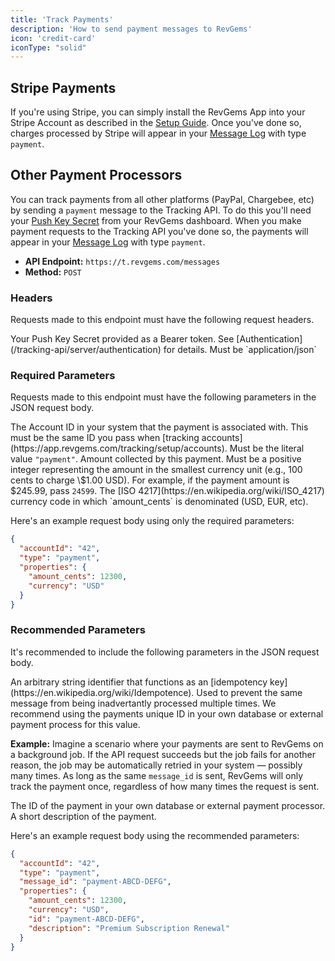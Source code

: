 ```yaml
---
title: 'Track Payments'
description: 'How to send payment messages to RevGems'
icon: 'credit-card'
iconType: "solid"
---
```


## Stripe Payments

If you're using Stripe, you can simply install the RevGems App into your Stripe Account as described in the [Setup Guide](https://app.revgems.com/tracking/setup/payments). Once you've done so, charges processed by Stripe will appear in your [Message Log](https://app.revgems.com/tracking/messages?q%5Bmessage_id_or_anonymous_id_or_user_id_or_account_id_or_ip_or_properties_or_context_or_authentication_or_account_hash_cont%5D=&q%5Bmessage_type_eq%5D=payment&q%5Btest_mode_eq%5D=&button=) with type <code>payment</code>.

## Other Payment Processors

You can track payments from all other platforms (PayPal, Chargebee, etc) by sending a <code>payment</code> message to the Tracking API. To do this you'll need your [Push Key Secret](https://app.revgems.com/tracking/push_keys) from your RevGems dashboard. When you make payment requests to the Tracking API you've done so, the payments will appear in your [Message Log](https://app.revgems.com/tracking/messages?q%5Bmessage_id_or_anonymous_id_or_user_id_or_account_id_or_ip_or_properties_or_context_or_authentication_or_account_hash_cont%5D=&q%5Bmessage_type_eq%5D=payment&q%5Btest_mode_eq%5D=&button=) with type <code>payment</code>.

<ul>
  <li><strong>API Endpoint:</strong> <code>https://t.revgems.com/messages</code></li>
  <li><strong>Method:</strong> <code>POST</code></li>
</ul>

### Headers

Requests made to this endpoint must have the following request headers.

<ParamField header="Authorization" required>
  Your Push Key Secret provided as a Bearer token.
  See [Authentication](/tracking-api/server/authentication) for details.
</ParamField>

<ParamField header="Content-Type" required>
  Must be `application/json`
</ParamField>

### Required Parameters

Requests made to this endpoint must have the following parameters in the JSON request body.

<ParamField body="account_id" type="string" required>
  The Account ID in your system that the payment is associated with. This must be the same ID you pass when [tracking accounts](https://app.revgems.com/tracking/setup/accounts).
</ParamField>

<ParamField body="type" type="string" required>
  Must be the literal value <code>"payment"</code>.
</ParamField>

<ParamField body="properties.amount_cents" type="integer" required>
  Amount collected by this payment. Must be a positive integer representing the amount in the smallest currency unit (e.g., 100 cents to charge \$1.00 USD).
  For example, if the payment amount is $245.99, pass <code>24599</code>.
</ParamField>

<ParamField body="properties.currency" type="string" required>
  The [ISO 4217](https://en.wikipedia.org/wiki/ISO_4217) currency code in which `amount_cents` is denominated (USD, EUR, etc).
</ParamField>

Here's an example request body using only the required parameters:

```json
{
  "accountId": "42",
  "type": "payment",
  "properties": {
    "amount_cents": 12300,
    "currency": "USD"
  }
}
```

### Recommended Parameters

It's recommended to include the following parameters in the JSON request body.

<ParamField body="message_id" type="string" required>
  An arbitrary string identifier that functions as an [idempotency key](https://en.wikipedia.org/wiki/Idempotence).
  Used to prevent the same message from being inadvertantly processed multiple times. We recommend using the payments unique ID in your own database or external payment process for this value.

  <strong>Example:</strong> Imagine a scenario where your payments are sent to RevGems on a background job. If the API request succeeds but the job fails for another reason, the job may be automatically retried in your system — possibly many times. As long as the same <code>message_id</code> is sent, RevGems will only track the payment once, regardless of how many times the request is sent.
</ParamField>

<ParamField body="properties.id" type="string">
  The ID of the payment in your own database or external payment processor.
</ParamField>

<ParamField body="properties.description" type="string">
  A short description of the payment.
</ParamField>

Here's an example request body using the recommended parameters:

```json
{
  "accountId": "42",
  "type": "payment",
  "message_id": "payment-ABCD-DEFG",
  "properties": {
    "amount_cents": 12300,
    "currency": "USD",
    "id": "payment-ABCD-DEFG",
    "description": "Premium Subscription Renewal"
  }
}
```
